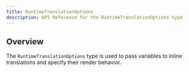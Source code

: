 ```yaml
---
title: RuntimeTranslationOptions
description: API Reference for the RuntimeTranslationOptions type
---
```


## Overview

The `RuntimeTranslationOptions` type is used to pass variables to inline translations and specify their render behavior.